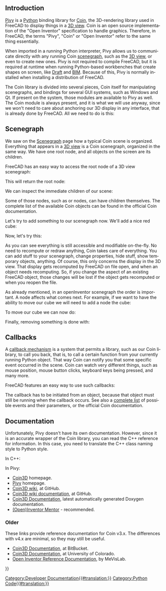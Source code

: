 <languages/>

<div lang="en" dir="ltr" class="mw-content-ltr">
{{Docnav
|[[Scenegraph|Scenegraph]]
|[[PySide|PySide]]
}}
</div>

{{TOCright}}

<div lang="en" dir="ltr" class="mw-content-ltr">
==Introduction==
</div>

<div lang="en" dir="ltr" class="mw-content-ltr">
[[Pivy|Pivy]] is a [[Python|Python]] binding library for [https://github.com/coin3d Coin], the 3D-rendering library used in FreeCAD to display things in a [[3D_view|3D view]]. Coin is an open source implementation of the "Open Inventor" specification to handle graphics. Therefore, in FreeCAD, the terms "Pivy", "Coin" or "Open Inventor" refer to the same thing essentially.
</div>

<div lang="en" dir="ltr" class="mw-content-ltr">
When imported in a running Python interpreter, Pivy allows us to communicate directly with any running Coin [[Scenegraph|scenegraph]], such as the [[3D_view|3D view]], or even to create new ones. Pivy is not required to compile FreeCAD, but it is required at runtime when running Python-based workbenches that create shapes on screen, like [[Draft_Workbench|Draft]] and [[BIM_Workbench|BIM]]. Because of this, Pivy is normally installed when installing a distribution of FreeCAD.
</div>

<div lang="en" dir="ltr" class="mw-content-ltr">
The Coin library is divided into several pieces, Coin itself for manipulating scenegraphs, and bindings for several GUI systems, such as Windows and Qt. If present on the system, those modules are available to Pivy as well. The Coin module is always present, and it is what we will use anyway, since we won't need to care about anchoring our 3D display in any interface, that is already done by FreeCAD. All we need to do is this:
</div>

{{Code|code=
from pivy import coin
}}

<div lang="en" dir="ltr" class="mw-content-ltr">
==Scenegraph==
</div>

<div lang="en" dir="ltr" class="mw-content-ltr">
We saw on the [[Scenegraph]] page how a typical Coin scene is organized. Everything that appears in a [[3D_view|3D view]] is a Coin scenegraph, organized in the same way. We have one root node, and all objects on the screen are its children.
</div>

<div lang="en" dir="ltr" class="mw-content-ltr">
FreeCAD has an easy way to access the root node of a 3D view scenegraph:
</div>

{{Code|code=
sg = FreeCADGui.ActiveDocument.ActiveView.getSceneGraph()
print(sg)
}}

<div lang="en" dir="ltr" class="mw-content-ltr">
This will return the root node:
</div>

{{Code|code=
<pivy.coin.SoSelection; proxy of <Swig Object of type 'SoSelection *' at 0x360cb60> >
}}

<div lang="en" dir="ltr" class="mw-content-ltr">
We can inspect the immediate children of our scene:
</div>

{{Code|code=
for node in sg.getChildren():
    print(node)
}}

<div lang="en" dir="ltr" class="mw-content-ltr">
Some of those nodes, such as {{incode|SoSeparator}} or {{incode|SoGroup}} nodes, can have children themselves. The complete list of the available Coin objects can be found in the official Coin documentation.
</div>

<div lang="en" dir="ltr" class="mw-content-ltr">
Let's try to add something to our scenegraph now. We'll add a nice red cube:
</div>

{{Code|code=
col = coin.SoBaseColor()
col.rgb = (1, 0, 0)
cub = coin.SoCube()
myCustomNode = coin.SoSeparator()
myCustomNode.addChild(col)
myCustomNode.addChild(cub)
sg.addChild(myCustomNode)
}}

<div lang="en" dir="ltr" class="mw-content-ltr">
Now, let's try this:
</div>

{{Code|code=
col.rgb = (1, 1, 0)
}}

<div lang="en" dir="ltr" class="mw-content-ltr">
As you can see everything is still accessible and modifiable on-the-fly. No need to recompute or redraw anything, Coin takes care of everything. You can add stuff to your scenegraph, change properties, hide stuff, show temporary objects, anything. Of course, this only concerns the display in the 3D view. That display gets recomputed by FreeCAD on file open, and when an object needs recomputing. So, if you change the aspect of an existing FreeCAD object, those changes will be lost if the object gets recomputed or when you reopen the file.
</div>

<div lang="en" dir="ltr" class="mw-content-ltr">
As already mentioned, in an openInventor scenegraph the order is important. A node affects what comes next. For example, if we want to have the ability to move our cube we will need to add a {{incode|SoTranslation}} node {{Emphasis|before}} the cube:
</div>

{{Code|code=
col = coin.SoBaseColor()
col.rgb = (1, 0, 0)
trans = coin.SoTranslation()
trans.translation.setValue([0, 0, 0])
cub = coin.SoCube()
myCustomNode = coin.SoSeparator()
myCustomNode.addChild(col)
myCustomNode.addChild(trans)
myCustomNode.addChild(cub)
sg.addChild(myCustomNode)
}}

<div lang="en" dir="ltr" class="mw-content-ltr">
To move our cube we can now do:
</div>

{{Code|code=
trans.translation.setValue([2, 0, 0])
}}

<div lang="en" dir="ltr" class="mw-content-ltr">
Finally, removing something is done with:
</div>

{{Code|code=
sg.removeChild(myCustomNode)
}}
{{Top}}
<div lang="en" dir="ltr" class="mw-content-ltr">
==Callbacks==
</div>

<div lang="en" dir="ltr" class="mw-content-ltr">
A [https://en.wikipedia.org/wiki/Callback_%28computer_science%29 callback mechanism] is a system that permits a library, such as our Coin library, to call you back, that is, to call a certain function from your currently running Python object. That way Coin can notify you that some specific event occurred in the scene. Coin can watch very different things, such as mouse position, mouse button clicks, keyboard keys being pressed, and many more.
</div>

<div lang="en" dir="ltr" class="mw-content-ltr">
FreeCAD features an easy way to use such callbacks:
</div>

{{Code|code=
from pivy import coin

class ButtonTest:
    def __init__(self):
        self.view = FreeCADGui.ActiveDocument.ActiveView
        self.callback = self.view.addEventCallbackPivy(coin.SoMouseButtonEvent.getClassTypeId(), self.getMouseClick) 

    def getMouseClick(self, event_cb):
        event = event_cb.getEvent()
        if event.getState() == coin.SoMouseButtonEvent.DOWN:
            print("Alert!!! A mouse button has been improperly clicked!!!")
            self.view.removeEventCallbackPivy(coin.SoMouseButtonEvent.getClassTypeId(), self.callback)

ButtonTest()
}}

<div lang="en" dir="ltr" class="mw-content-ltr">
The callback has to be initiated from an object, because that object must still be running when the callback occurs.
See also a [[Code_snippets#Observe_mouse_events_in_the_3D_viewer_via_Python|complete list]] of possible events and their parameters, or the official Coin documentation.
</div>
{{Top}}
<div lang="en" dir="ltr" class="mw-content-ltr">
==Documentation==
</div> 

<div lang="en" dir="ltr" class="mw-content-ltr">
Unfortunately, Pivy doesn't have its own documentation. However, since it is an accurate wrapper of the Coin library, you can read the C++ reference for information. In this case, you need to translate the C++ class naming style to Python style.
</div>

<div lang="en" dir="ltr" class="mw-content-ltr">
In C++:
</div>

{{Code|code=
SoFile::getClassTypeId()
}}

<div lang="en" dir="ltr" class="mw-content-ltr">
In Pivy:
</div>

{{Code|code=
SoFile.getClassId()
}}

<div lang="en" dir="ltr" class="mw-content-ltr">
* [https://github.com/coin3d Coin3D] homepage.
* [https://github.com/coin3d/pivy Pivy] homepage.
* [https://github.com/coin3d/coin/wiki Coin3D wiki], at GitHub.
* [https://github.com/coin3d/coin/wiki/Documentation Coin3D wiki documentation], at GitHub.
* [https://coin3d.github.io/Coin/html/ Coin3D Documentation], latest automatically generated Doxygen documentation.
* [https://webdocs.cs.ualberta.ca/~graphics/books/mentor.pdf (Open)Inventor Mentor] - recommended.
</div>

<div lang="en" dir="ltr" class="mw-content-ltr">
=== Older ===
</div>

<div lang="en" dir="ltr" class="mw-content-ltr">
These links provide reference documentation for Coin v3.x. The differences with v4.x are minimal, so they may still be useful.
</div>

<div lang="en" dir="ltr" class="mw-content-ltr">
* [https://coin3d.bitbucket.io/Coin/index.html Coin3D Documentation], at BitBucket.
* [https://grey.colorado.edu/coin3d/index.html Coin3D Documentation], at University of Colorado.
* [https://mevislabdownloads.mevis.de/docs/current/MeVis/ThirdParty/Documentation/Publish/OpenInventorReference/index.html Open Inventor Reference Documentation], by MeVisLab.
</div>
{{Top}}

<div lang="en" dir="ltr" class="mw-content-ltr">
{{Docnav
|[[Scenegraph|Scenegraph]]
|[[PySide|PySide]]
}}
</div>

{{Powerdocnavi{{#translation:}}}}
[[Category:Developer Documentation{{#translation:}}]]
[[Category:Python Code{{#translation:}}]]